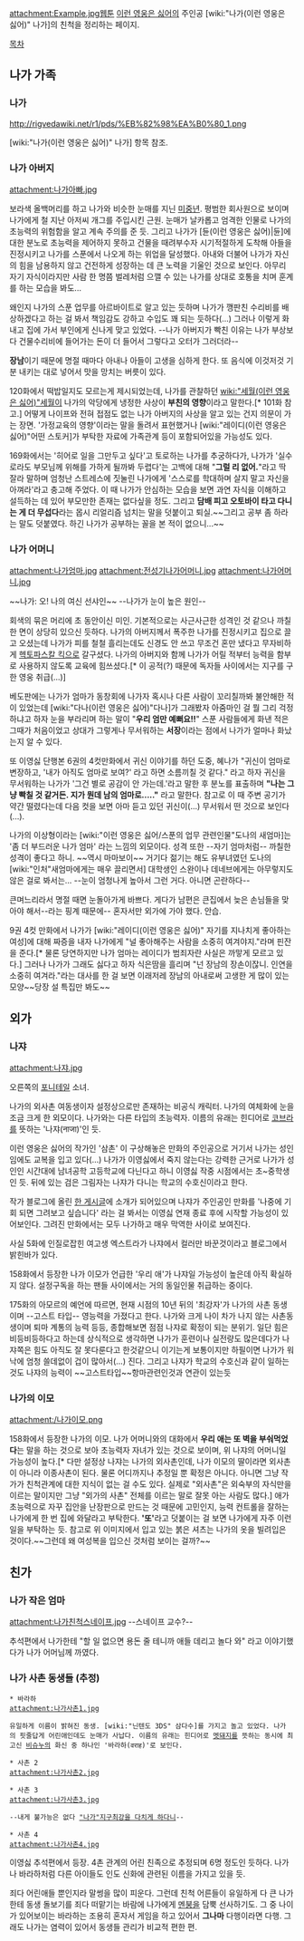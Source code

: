 attachment:Example.jpg[[웹툰]] [[이런 영웅은 싫어]]의 주인공 [wiki:"나가(이런 영웅은 싫어)" 나가]의 친척을 정리하는 페이지.

[[목차]]

== 나가 가족 ==
=== 나가 === 
http://rigvedawiki.net/r1/pds/%EB%82%98%EA%B0%80_1.png

[wiki:"나가(이런 영웅은 싫어)" 나가] 항목 참조.

=== 나가 아버지 ===
attachment:나가아빠.jpg

보라색 올백머리를 하고 나가와 비슷한 눈매를 지닌 [[미중년]]. 평범한 회사원으로 보이며 나가에게 철 지난 아저씨 개그를 주입시킨 근원. 눈매가 날카롭고 엄격한 인물로 나가의 초능력의 위험함을 알고 계속 주의를 준 듯. 그리고 나가가 [듄(이런 영웅은 싫어)|듄]에 대한 분노로 초능력을 제어하지 못하고 건물을 때려부수자 시기적절하게 도착해 아들을 진정시키고 나가를 스푼에서 나오게 하는 위업을 달성했다. 아내와 더불어 나가가 자신의 힘을 남용하지 않고 건전하게 성장하는 데 큰 노력을 기울인 것으로 보인다. 아무리 자기 자식이라지만 사람 한 명쯤 벌레처럼 으깰 수 있는 나가를 상대로 호통을 치며 훈계를 하는 모습을 봐도...

왜인지 나가의 스푼 업무를 아르바이트로 알고 있는 듯하며 나가가 깽판친 수리비를 배상하겠다고 하는 걸 봐서 책임감도 강하고 수입도 꽤 되는 듯하다(...) 그러나 이렇게 화내고 집에 가서 부인에게 신나게 맞고 있었다. --나가 아버지가 빡친 이유는 나가 부상보다 건물수리비에 들어가는 돈이 더 들어서 그렇다고 오터가 그러더라--

'''장남'''이기 때문에 명절 때마다 아내나 아들이 고생을 심하게 한다. 또 음식에 이것저것 기분 내키는 대로 넣어서 맛을 망치는 버릇이 있다.

120화에서 떡밥일지도 모르는게 제시되었는데, 나가를 관찰하던 [[wiki:"세월(이런 영웅은 싫어)"세월]]이 나가의 악당에게 냉정한 사상이 '''부친의 영향'''이라고 말한다.[* 101화 참고.] 어떻게 나이프와 전혀 접점도 없는 나가 아버지의 사상을 알고 있는 건지 의문이 가는 장면. '가정교육의 영향'이라는 말을 돌려서 표현했거나 [wiki:"레이디(이런 영웅은 싫어)"어떤 스토커]가 부탁한 자료에 가족관계 등이 포함되어있을 가능성도 있다.

169화에서는 '히어로 일을 그만두고 싶다'고 토로하는 나가를 추궁하다가, 나가가 '실수로라도 부모님께 위해를 가하게 될까봐 두렵다'는 고백에 대해 "'''그럴 리 없어.'''"라고 딱 잘라 말하며 엄청난 스트레스에 짓눌린 나가에게 '스스로를 학대하며 살지 말고 자신을 아껴라'라고 충고해 주었다. 이 때 나가가 안심하는 모습을 보면 과연 자식을 이해하고 설득하는 데 있어 부모만한 존재는 없다싶을 정도. 그리고 '''담배 피고 오토바이 타고 다니는 게 더 무섭다'''라는 몹시 리얼리즘 넘치는 말을 덧붙이고 퇴실.~~그리고 공부 좀 하라는 말도 덧붙였다. 하긴 나가가 공부하는 꼴을 본 적이 없으니...~~
=== 나가 어머니 ===
attachment:나가엄마.jpg   attachment:전성기나가어머니.jpg attachment:나가어머니.jpg

~~나가: 오! 나의 여신 선샤인~~
--나가가 눈이 높은 원인--

회색의 묶은 머리에 초 동안이신 미인. 기본적으로는 사근사근한 성격인 것 같으나 까칠한 면이 상당히 있으신 듯하다. 나가의 아버지께서 폭주한 나가를 진정시키고 집으로 끌고 오셨는데 나가가 피를 철철 흘리는데도 신경도 안 쓰고 무조건 혼만 냈다고 무자비하게 [[헥토파스칼 킥]]으로 갈구셨다. 나가의 아버지와 함께 나가가 어릴 적부터 능력을 함부로 사용하지 않도록 교육에 힘쓰셨다.[* 이 공적(?) 때문에 독자들 사이에서는 지구를 구한 영웅 취급(...)]

베도판에는 나가가 엄마가 동창회에 나가자 혹시나 다른 사람이 꼬리칠까봐 불안해한 적이 있었는데 [wiki:"다나(이런 영웅은 싫어)"다나]가 그래봤자 아줌마인 걸 뭘 그리 걱정하냐고 하자 눈을 부라리며 하는 말이 "'''우리 엄만 예뻐요!!'''" 스푼 사람들에게 화낸 적은 그때가 처음이었고 상대가 그렇게나 무서워하는 '''서장'''이라는 점에서 나가가 얼마나 화났는지 알 수 있다.

또 이영싫 단행본 6권의 4컷만화에서 귀신 이야기를 하던 도중, 혜나가 "귀신이 엄마로 변장하고, '내가 아직도 엄마로 보여?' 라고 하면 소름끼칠 것 같다." 라고 하자 귀신을 무서워하는 나가가 '그건 별로 공감이 안 가는데.'라고 말한 후 분노를 표출하며 '''"나는 그냥 빡칠 것 같거든. 지가 뭔데 남의 엄마로....."''' 라고 말한다. 참고로 이 때 주변 공기가 약간 떨렸다는데 다음 컷을 보면 아마 듣고 있던 귀신이(...) 무서워서 떤 것으로 보인다(...).

나가의 이상형이라는 [wiki:"이런 영웅은 싫어/스푼의 업무 관련인물"도나의 새엄마]는 '좀 더 부드러운 나가 엄마' 라는 느낌의 외모이다. 성격 또한 --자기 엄마처럼-- 까칠한 성격이 좋다고 하니. ~~역시 마마보이~~ 거기다 젊기는 해도 유부녀였던 도나의 [wiki:"인처"새엄마에게는 매우 끌리면서] 대학생인 스완이나 데네브에게는 아무렇지도 않은 걸로 봐서는... --눈이 엄청나게 높아서 그런 거다. 아니면 곤란하다--

큰며느리라서 명절 때면 눈돌아가게 바쁘다. 게다가 남편은 큰집에서 늦은 손님들을 맞아야 해서--라는 핑계 때문에-- 혼자서만 외가에 가야 했다. 안습.

9권 4컷 만화에서 나가가 [wiki:"레이디(이런 영웅은 싫어)" 자기를 지나치게 좋아하는 여성]에 대해 짜증을 내자 나가에게 "널 좋아해주는 사람을 소중히 여겨야지."라며 핀잔을 준다.[* 물론 당연하지만 나가 엄마는 레이디가 범죄자란 사실은 까맣게 모르고 있다.] 그러나 나가가 그래도 싫다고 하자  식은땀을 흘리며 "넌 장남의 장손이잖니. 인연을 소중히 여겨라."라는 대사를 한 걸 보면 이래저레 장남의 아내로써 고생한 게 많이 있는 모양~~당장 설 특집만 봐도~~

== 외가 ==
=== 나쟈 ===
attachment:나쟈.jpg

오른쪽의 [[포니테일]] 소녀. 

나가의 외사촌 여동생이자 설정상으로만 존재하는 비공식 캐릭터. 나가의 여체화에 눈을 조금 크게 한 외모이다. 나가와는 다른 타입의 초능력자. 이름의 유래는 힌디어로 [[코브라]]를 뜻하는 '나쟈(नाजा)'인 듯.

이런 영웅은 싫어의 작가인 '삼촌' 이 구상해놓은 만화의 주인공으로 거기서 나가는 성인임에도 교복을 입고 있다(...) 나가가 이영싫에서 죽지 않는다는 강력한 근거로 나가가 성인인 시간대에 남녀공학 고등학교에 다닌다고 하니 이영싫 작중 시점에서는 초~중학생인 듯. 뒤에 있는 검은 그림자는 나쟈가 다니는 학교의 수호신이라고 한다.

작가 블로그에 올린 [http://blog.naver.com/daimon42/150130679891 한 게시글]에 소개가 되어있으며 나쟈가 주인공인 만화를 '나중에 기회 되면 그려보고 싶습니다' 라는 걸 봐서는 이영싫 연재 종료 후에 시작할 가능성이 있어보인다. 그려진 만화에서는 모두 나가하고 매우 막역한 사이로 보여진다.

사실 5화에 인질로잡힌 여고생 엑스트라가 나쟈에서 컬러만 바꾼것이라고 블로그에서 밝힌바가 있다. 

158화에서 등장한 나가 이모가 언급한 '우리 애'가 나쟈일 가능성이 높은데 아직 확실하지 않다. 설정구독을 하는 팬들 사이에서는 거의 동일인물 취급하는 중이다.

175화의 아모르의 예언에 따르면, 현재 시점의 10년 뒤의 '최강자'가 나가의 사촌 동생이며 --고스트 타입-- 영능력을 가졌다고 한다. 나가와 크게 나이 차가 나지 않는 사촌동생이며 퇴마 계통의 능력 등등, 종합해보면 점점 나쟈로 확정이 되는 분위기.  일단 힘은 비등비등하다고 하는데 상식적으로 생각하면 나가가 훈련이나 실전량도 많은데다가 나쟈쪽은 힘도 아직도 잘 못다룬다고 한것같으니 이기는게 보통이지만 하필이면 나가가 워낙에 엄청 쓸데없이 겁이 많아서(...) 진다.  그리고 나쟈가 학교의 수호신과 같이 일하는 것도 나쟈의 능력이 ~~고스트타입~~항마관련인것과 연관이 있는듯
 
=== 나가의 이모 ===
attachment:/나가이모.png

158화에서 등장한 나가의 이모. 나가 어머니와의 대화에서 '''우리 애는 또 벽을 부숴먹었다'''는 말을 하는 것으로 보아 초능력자 자녀가 있는 것으로 보이며, 위 나쟈의 어머니일 가능성이 높다.[* 다만 설정상 나쟈는 나가의 외사촌인데, 나가 이모의 딸이라면 외사촌이 아니라 이종사촌이 된다. 물론 어디까지나 추정일 뿐 확정은 아니다. 아니면 그냥 작가가 친척관계에 대한 지식이 없는 걸 수도 있다. 실제로 "외사촌"은 외숙부의 자식만을 이르는 말이지만 그냥 "외가의 사촌" 전체를 이르는 말로 잘못 아는 사람도 많다.] 애가 초능력으로 자꾸 집안을 난장판으로 만드는 것 때문에 고민인지, 능력 컨트롤을 잘하는 나가에게 한 번 집에 와달라고 부탁한다. ''' '또' '''라고 덧붙이는 걸 보면 나가에게 자주 이런 일을 부탁하는 듯. 참고로 위 이미지에서 입고 있는 붉은 셔츠는 나가의 옷을 빌려입은 것이다.~~그런데 왜 여성복을 입으신 것처럼 보이는 걸까?~~

== 친가 ==
=== 나가 작은 엄마 ===
attachment:나가친척스네이프.jpg
--스네이프 교수?--

추석편에서 나가한테 "할 일 없으면 용돈 줄 테니까 애들 데리고 놀다 와" 라고 이야기했다가 나가 어머님께 까였다.

=== 나가 사촌 동생들 (추정) ===
 * 바라하
 attachment:나가사촌1.jpg

 유일하게 이름이 밝혀진 동생. [wiki:"닌텐도 3DS" 삼다수]를 가지고 놀고 있었다. 나가의 핏줄답게 어린애인데도 눈매가 사납다. 이름의 유래는 힌디어로 [[멧돼지]]를 뜻하는 동시에 최고신 [[비슈누]]의 화신 중 하나인 '바라하(वराह)'로 보인다.

 * 사촌 2
 attachment:나가사촌2.jpg

 * 사촌 3
 attachment:나가사촌3.jpg

 --내게 불가능은 없다 [["나가"지구최강을 다치게 하다니]]--

 * 사촌 4
 attachment:나가사촌4.jpg

이영싫 추석편에서 등장. 4촌 관계의 어린 친족으로 추정되며 6명 정도인 듯하다. 나가나 바라하처럼 다른 아이들도 인도 신화에 관련된 이름을 가지고 있을 듯.

죄다 어린애들 뿐인지라 말썽을 많이 피운다. 그런데 친척 어른들이 유일하게 다 큰 나가한테 동생 돌보기를 죄다 떠맡기는 바람에 나가에게 [[멘붕]]을 담뿍 선사하기도. 그 중 나이가 있어보이는 바라하는 조용히 혼자서 게임을 하고 있어서 '''그나마''' 다행이라면 다행. 그래도 나가는 염력이 있어서 동생들 관리가 비교적 편한 편. 
